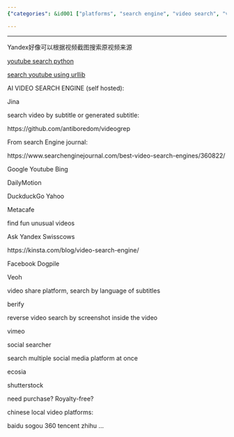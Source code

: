 ```yaml
---
{"categories": &id001 ["platforms", "search engine", "video search", "video sources"], "category": "Video Search", "date": "2022-05-29 07:42:34", "description": "This article explores various video search methods, including Yandex's reverse image search for videos, Python libraries for YouTube searches, and self-hosted AI engines like Jina. It also provides additional resources on search engines with video functionality.", "tags": *id001, "title": "Video Search Engines"}

---
```


------

Yandex好像可以根据视频截图搜索原视频来源

[youtube search python](https://github.com/alexmercerind/youtube-search-python)

[search youtube using urllib](https://codefather.tech/blog/youtube-search-python/)

AI VIDEO SEARCH ENGINE (self hosted):

Jina

search video by subtitle or generated subtitle:

https://github.com/antiboredom/videogrep

From search Engine journal:

https://www.searchenginejournal.com/best-video-search-engines/360822/

Google Youtube Bing

DailyMotion

DuckduckGo Yahoo

Metacafe

find fun unusual videos

Ask Yandex Swisscows

https://kinsta.com/blog/video-search-engine/

Facebook Dogpile

Veoh

video share platform, search by language of subtitles

berify

reverse video search by screenshot inside the video

vimeo

social searcher

search multiple social media platform at once

ecosia

shutterstock

need purchase? Royalty-free?

chinese local video platforms:

baidu sogou 360 tencent  zhihu ...

